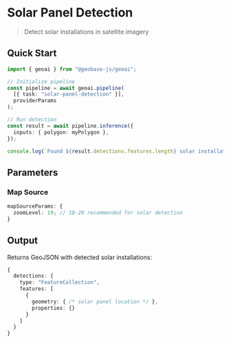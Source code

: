
# Solar Panel Detection

> Detect solar installations in satellite imagery

<VideoEmbed
  src="https://geobase-docs.s3.amazonaws.com/geobase-ai-assets/solar-panel-detection.mp4"
  title="Solar Panel Detection Demo"
/>

## Quick Start

```typescript
import { geoai } from "@geobase-js/geoai";

// Initialize pipeline
const pipeline = await geoai.pipeline(
  [{ task: "solar-panel-detection" }],
  providerParams
);

// Run detection
const result = await pipeline.inference({
  inputs: { polygon: myPolygon },
});

console.log(`Found ${result.detections.features.length} solar installations`);
```

## Parameters

### Map Source

```typescript
mapSourceParams: {
  zoomLevel: 19; // 18-20 recommended for solar detection
}
```

## Output

Returns GeoJSON with detected solar installations:

```typescript
{
  detections: {
    type: "FeatureCollection",
    features: [
      {
        geometry: { /* solar panel location */ },
        properties: {}
      }
    ]
  }
}
```

